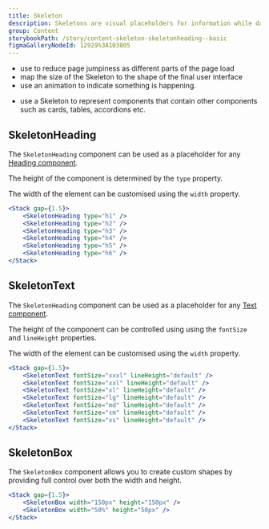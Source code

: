 ```yaml
---
title: Skeleton
description: Skeletons are visual placeholders for information while data is still loading.
group: Content
storybookPath: /story/content-skeleton-skeletonheading--basic
figmaGalleryNodeId: 12929%3A103805
---
```


<DoHeading />

- use to reduce page jumpiness as different parts of the page load
- map the size of the Skeleton to the shape of the final user interface
- use an animation to indicate something is happening.

<DontHeading />

- use a Skeleton to represent components that contain other components such as cards, tables, accordions etc.

## SkeletonHeading

The `SkeletonHeading` component can be used as a placeholder for any [Heading component](/components/heading).

The height of the component is determined by the `type` property.

The width of the element can be customised using the `width` property.

```jsx live
<Stack gap={1.5}>
	<SkeletonHeading type="h1" />
	<SkeletonHeading type="h2" />
	<SkeletonHeading type="h3" />
	<SkeletonHeading type="h4" />
	<SkeletonHeading type="h5" />
	<SkeletonHeading type="h6" />
</Stack>
```

## SkeletonText

The `SkeletonHeading` component can be used as a placeholder for any [Text component](/components/text).

The height of the component can be controlled using using the `fontSize` and `lineHeight` properties.

The width of the element can be customised using the `width` property.

```jsx live
<Stack gap={1.5}>
	<SkeletonText fontSize="xxxl" lineHeight="default" />
	<SkeletonText fontSize="xxl" lineHeight="default" />
	<SkeletonText fontSize="xl" lineHeight="default" />
	<SkeletonText fontSize="lg" lineHeight="default" />
	<SkeletonText fontSize="md" lineHeight="default" />
	<SkeletonText fontSize="sm" lineHeight="default" />
	<SkeletonText fontSize="xs" lineHeight="default" />
</Stack>
```

## SkeletonBox

The `SkeletonBox` component allows you to create custom shapes by providing full control over both the width and height.

```jsx live
<Stack gap={1.5}>
	<SkeletonBox width="150px" height="150px" />
	<SkeletonBox width="50%" height="50px" />
</Stack>
```
